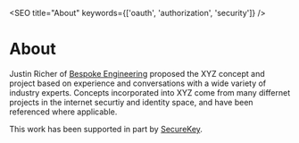 
<SEO title="About" keywords={['oauth', 'authorization', 'security']} />

# About

Justin Richer of <a href="https://bspk.io/">Bespoke Engineering</a> proposed the XYZ concept and project based on experience and conversations with a wide variety of industry experts. Concepts incorporated into XYZ come from many differnet projects in the internet securtiy and identity space, and have been referenced where applicable. 

This work has been supported in part by <a href="https://securekey.com">SecureKey</a>.